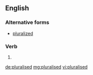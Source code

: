 ==English==

===Alternative forms===
* [[pluralized]]

===Verb===
{{head|en|verb form}}

# {{en-past of|pluralise}}

[[de:pluralised]]
[[mg:pluralised]]
[[vi:pluralised]]